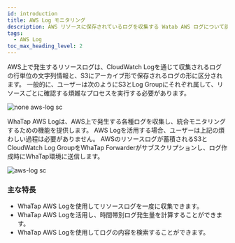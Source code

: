 ```yaml
---
id: introduction
title: AWS Log モニタリング
description: AWS リソースに保存されているログを収集する Watab AWS ログについて説明します。
tags:
  - AWS Log
toc_max_heading_level: 2
---
```


<!-- displayed_sidebar: awslogSidebar
hide_table_of_contents: false -->

<!-- 임시
와탭 AWS Log는 AWS Resource들의 로그를 수집하여 WhaTap 환경에 보냅니다.

![sc](/img/aws-log-intro.png)

:::note
와탭 AWS Log는 AWS Resource들의 로그가 쌓이는 S3, CloudWatch Log Group을 구독해 로그 생성 시 WhaTap 환경으로 보내줍니다.
:::
-->


AWS上で発生するリソースログは、CloudWatch Logを通じて収集されるログの行単位の文字列情報と、S3にアーカイブ形で保存されるログの形に区分されます。 一般的に、ユーザーは次のようにS3とLog Groupにそれぞれ属して、リソースごとに確認する煩雑なプロセスを実行する必要があります。 

![none aws-log sc](/img/aws-log-none.png)

WhaTap AWS Logは、AWS上で発生する各種ログを収集し、統合モニタリングするための機能を提供します。 AWS Logを活用する場合、ユーザーは上記の煩わしい過程は必要がありません。 AWSのリソースログが蓄積されるS3とCloudWatch Log GroupをWhaTap Forwarderがサブスクリプションし、ログ作成時にWhaTap環境に送信します。 

![aws-log sc](/img/aws-log-intro-c.png)

### 主な特長

-   WhaTap AWS Logを使用してリソースログを一度に収集できます。
-   WhaTap AWS Logを活用し、時間帯別ログ発生量を計算することができます。
-   WhaTap AWS Logを使用してログの内容を検索することができます。

<!--
와탭 AWS Log는 AWS 리소스 로그가 쌓이는 S3와 CloudWatch LogGroup을 구독해 로그 생성 시 와탭 환경으로 보냅니다.

AWS 리소스 로그는 S3 혹은 CloudWatch Log Group에 쌓입니다.

-->

